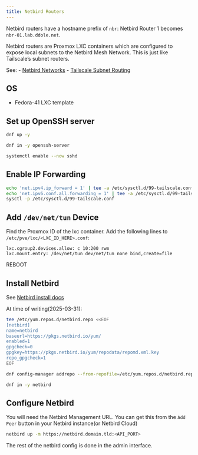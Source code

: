 ```yaml
---
title: Netbird Routers
---
```

::: {.callout-note}
Netbird routers have a hostname prefix of `nbr`: Netbird Router 1 becomes `nbr-01.lab.ddole.net`.
:::

Netbird routers are Proxmox LXC containers which are configured to expose local subnets to the Netbird Mesh Network. This is just like Tailscale's subnet routers.

::: {.callout-note}
See:
- [Netbird Networks](https://docs.netbird.io/how-to/networks)
- [Tailscale Subnet Routing](https://tailscale.com/kb/1019/subnets)
:::

## OS
- Fedora-41 LXC template

## Set up OpenSSH server
```bash
dnf up -y

dnf in -y openssh-server

systemctl enable --now sshd
```

## Enable IP Forwarding
```bash
echo 'net.ipv4.ip_forward = 1' | tee -a /etc/sysctl.d/99-tailscale.conf
echo 'net.ipv6.conf.all.forwarding = 1' | tee -a /etc/sysctl.d/99-tailscale.conf
sysctl -p /etc/sysctl.d/99-tailscale.conf
```

## Add `/dev/net/tun` Device
Find the Proxmox ID of the lxc container. Add the following lines to `/etc/pve/lxc/<LXC_ID_HERE>.conf`:

```
lxc.cgroup2.devices.allow: c 10:200 rwm
lxc.mount.entry: /dev/net/tun dev/net/tun none bind,create=file
```
REBOOT

## Install Netbird
::: {.callout-note}
See [Netbird install docs](https://docs.netbird.io/how-to/installation)
:::

At time of writing(2025-03-31):
```bash
tee /etc/yum.repos.d/netbird.repo <<EOF
[netbird]
name=netbird
baseurl=https://pkgs.netbird.io/yum/
enabled=1
gpgcheck=0
gpgkey=https://pkgs.netbird.io/yum/repodata/repomd.xml.key
repo_gpgcheck=1
EOF

dnf config-manager addrepo --from-repofile=/etc/yum.repos.d/netbird.repo

dnf in -y netbird
```

## Configure Netbird
You will need the Netbird Management URL. You can get this from the `Add Peer` button in your Netbird instance(or Netbird Cloud)
```bash
netbird up -m https://netbird.domain.tld:<API_PORT>
```

The rest of the netbird config is done in the admin interface.